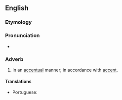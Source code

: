 ==English==

===Etymology===
{{suffix|en|accentual|ly}}

===Pronunciation===
* {{IPA|en|/ˌæk.ˈsɛn.tʃu.əl.i/}}

===Adverb===
{{en-adv|-}}

# In an [[accentual]] manner; in accordance with [[accent]].

====Translations====
{{trans-top|in an accentual manner}}
* Portuguese: {{t|pt|acentualmente}}
{{trans-mid}}
{{trans-bottom}}
